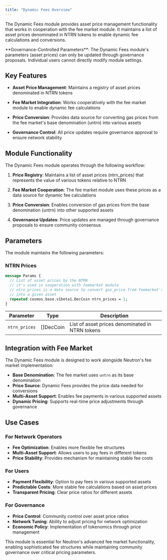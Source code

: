 ```yaml
---
title: "Dynamic Fees Overview"
---
```


The Dynamic Fees module provides asset price management functionality that works in cooperation with the fee market module. It maintains a list of asset prices denominated in NTRN tokens to enable dynamic fee calculations and conversions.

<Info>
**Governance-Controlled Parameters**: The Dynamic Fees module's parameters (asset prices) can only be updated through governance proposals. Individual users cannot directly modify module settings.
</Info>

## Key Features

- **Asset Price Management**: Maintains a registry of asset prices denominated in NTRN tokens

- **Fee Market Integration**: Works cooperatively with the fee market module to enable dynamic fee calculations

- **Price Conversion**: Provides data source for converting gas prices from the fee market's base denomination (untrn) into various assets

- **Governance Control**: All price updates require governance approval to ensure network stability

## Module Functionality

The Dynamic Fees module operates through the following workflow:

1. **Price Registry**: Maintains a list of asset prices (ntrn_prices) that represents the value of various tokens relative to NTRN

2. **Fee Market Cooperation**: The fee market module uses these prices as a data source for dynamic fee calculations

3. **Price Conversion**: Enables conversion of gas prices from the base denomination (untrn) into other supported assets

4. **Governance Updates**: Price updates are managed through governance proposals to ensure community consensus

## Parameters

The module maintains the following parameters:

### NTRN Prices

```protobuf
message Params {
  // List of asset prices by the NTRN
  // it's used in cooperation with feemarket module
  // ntrn_prices is a data source to convert gas_price from feemarket's base_denom (untrn)
  // into a given asset
  repeated cosmos.base.v1beta1.DecCoin ntrn_prices = 1;
}
```

| Parameter | Type | Description |
| --- | --- | --- |
| `ntrn_prices` | []DecCoin | List of asset prices denominated in NTRN tokens |

## Integration with Fee Market

The Dynamic Fees module is designed to work alongside Neutron's fee market implementation:

- **Base Denomination**: The fee market uses `untrn` as its base denomination
- **Price Source**: Dynamic Fees provides the price data needed for conversions
- **Multi-Asset Support**: Enables fee payments in various supported assets
- **Dynamic Pricing**: Supports real-time price adjustments through governance

## Use Cases

### For Network Operators
- **Fee Optimization**: Enables more flexible fee structures
- **Multi-Asset Support**: Allows users to pay fees in different tokens
- **Price Stability**: Provides mechanism for maintaining stable fee costs

### For Users
- **Payment Flexibility**: Option to pay fees in various supported assets
- **Predictable Costs**: More stable fee calculations based on asset prices
- **Transparent Pricing**: Clear price ratios for different assets

### For Governance
- **Price Control**: Community control over asset price ratios
- **Network Tuning**: Ability to adjust pricing for network optimization
- **Economic Policy**: Implementation of tokenomics through price management

This module is essential for Neutron's advanced fee market functionality, enabling sophisticated fee structures while maintaining community governance over critical pricing parameters. 